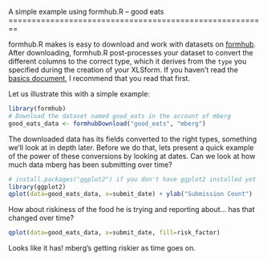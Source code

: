 <link href="http://kevinburke.bitbucket.org/markdowncss/markdown.css" rel="stylesheet"></link>
A simple example using formhub.R -- good eats
========================================================

formhub.R makes is easy to download and work with datasets on [formhub](http://ona.io). After downloading, formhub.R post-processes your dataset to convert the different columns to the correct type, which it derives from the `type` you specified during the creation of your XLSform. If you haven't read the [basics document](http://SEL-Columbia.github.com/formhub.R/demo/Basics_of_formhub.R.html), I recommend that you read that first.

Let us illustrate this with a simple example:

```r
library(formhub)
# Download the dataset named good_eats in the account of mberg
good_eats_data <- formhubDownload("good_eats", "mberg")
```

The downloaded data has its fields converted to the right types, something we'll look at in depth later. Before we do that, lets present a quick example of the power of these conversions by looking at dates. Can we look at how much data mberg has been submitting over time?

```r
# install.packages("ggplot2") if you don't have ggplot2 installed yet
library(ggplot2)
qplot(data=good_eats_data, x=submit_date) + ylab("Submission Count")
```

How about riskiness of the food he is trying and reporting about... has that changed over time?
```r
qplot(data=good_eats_data, x=submit_date, fill=risk_factor)
```
Looks like it has! mberg's getting riskier as time goes on.
